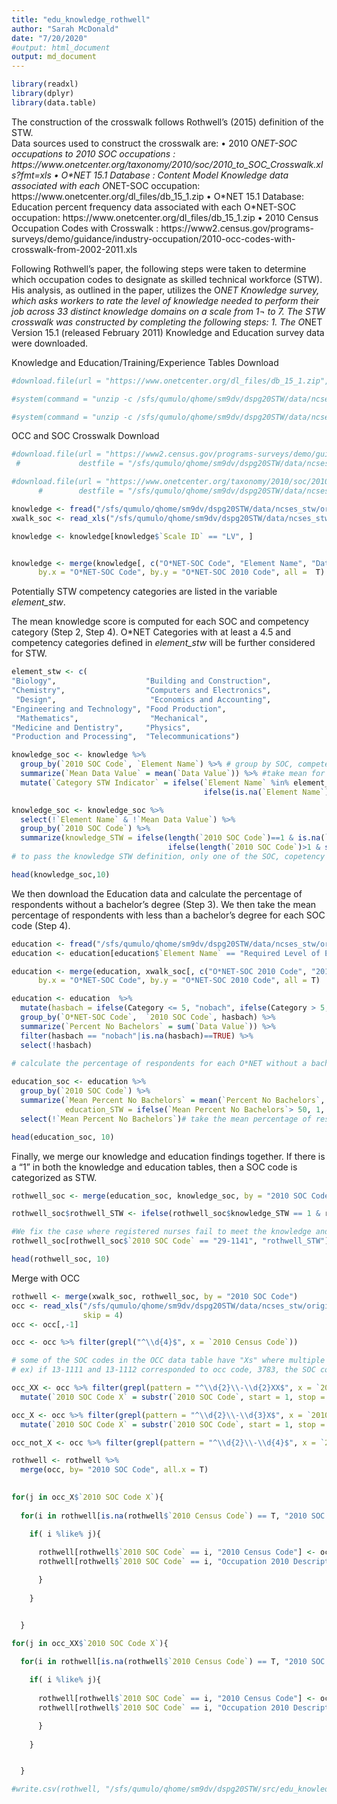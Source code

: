 ```yaml
---
title: "edu_knowledge_rothwell"
author: "Sarah McDonald"
date: "7/20/2020"
#output: html_document
output: md_document
---
```

```r
library(readxl)
library(dplyr)
library(data.table)
```



The construction of the crosswalk follows Rothwell’s (2015)  definition of the STW.  
Data sources used to construct the crosswalk are:
•	2010 O*NET-SOC occupations to 2010 SOC occupations :   https://www.onetcenter.org/taxonomy/2010/soc/2010_to_SOC_Crosswalk.xls?fmt=xls
•	O\*NET 15.1 Database : Content Model Knowledge data associated with each O*NET-SOC occupation: https://www.onetcenter.org/dl_files/db_15_1.zip
•	O\*NET 15.1 Database: Education percent frequency data associated with each O*NET-SOC occupation: https://www.onetcenter.org/dl_files/db_15_1.zip
•	2010 Census Occupation Codes with Crosswalk : https://www2.census.gov/programs-surveys/demo/guidance/industry-occupation/2010-occ-codes-with-crosswalk-from-2002-2011.xls


Following Rothwell’s paper, the following steps were taken to determine which occupation codes to designate as skilled technical workforce (STW). His analysis, as outlined in the paper, utilizes the O*NET Knowledge survey, which asks workers to rate the level of knowledge needed to perform their job across 33 distinct knowledge domains on a scale from 1¬ to 7. The STW crosswalk was constructed by completing the following steps:
1.	The O*NET Version 15.1 (released February 2011) Knowledge and Education survey data were downloaded. 



Knowledge and Education/Training/Experience Tables Download
```r
#download.file(url = "https://www.onetcenter.org/dl_files/db_15_1.zip", destfile = "/sfs/qumulo/qhome/sm9dv/dspg20STW/data/ncses_stw/original/onet/db_15_1.zip")

#system(command = "unzip -c /sfs/qumulo/qhome/sm9dv/dspg20STW/data/ncses_stw/original/onet/db_15_1.zip 'db_15_1/Knowledge.txt' > /sfs/qumulo/qhome/sm9dv/dspg20STW/data/ncses_stw/original/onet/Knowledge.txt" )

#system(command = "unzip -c /sfs/qumulo/qhome/sm9dv/dspg20STW/data/ncses_stw/original/onet/db_15_1.zip 'db_15_1/Education, Training, and Experience.txt' > /sfs/qumulo/qhome/sm9dv/dspg20STW/data/ncses_stw/original/onet/Education.txt" )

```

OCC and SOC Crosswalk Download
```r
#download.file(url = "https://www2.census.gov/programs-surveys/demo/guidance/industry-occupation/2010-occ-codes-with-crosswalk-from-2002-2011.xls",
 #             destfile = "/sfs/qumulo/qhome/sm9dv/dspg20STW/data/ncses_stw/original/onet/2010-occ-codes-with-crosswalk-from-2002-2011.xls")

#download.file(url = "https://www.onetcenter.org/taxonomy/2010/soc/2010_to_SOC_Crosswalk.xls?fmt=xls", 
      #        destfile = "/sfs/qumulo/qhome/sm9dv/dspg20STW/data/ncses_stw/original/onet/2010_to_SOC_Crosswalk.xls")
```


```r
knowledge <- fread("/sfs/qumulo/qhome/sm9dv/dspg20STW/data/ncses_stw/original/onet/Knowledge.txt")
xwalk_soc <- read_xls("/sfs/qumulo/qhome/sm9dv/dspg20STW/data/ncses_stw/original/onet/2010_to_SOC_Crosswalk.xls", skip =3)

knowledge <- knowledge[knowledge$`Scale ID` == "LV", ]


knowledge <- merge(knowledge[, c("O*NET-SOC Code", "Element Name", "Data Value")], xwalk_soc[, c("O*NET-SOC 2010 Code", "2010 SOC Code")],
      by.x = "O*NET-SOC Code", by.y = "O*NET-SOC 2010 Code", all =  T)

```

Potentially STW competency categories are listed in the variable _element\_stw_.

The mean knowledge score is computed for each SOC and competency category (Step 2, Step 4). O\*NET Categories with at least a 4.5 and competency categories defined in _element\_stw_ will be further considered for STW.

```r

element_stw <- c(
"Biology",                    "Building and Construction",
"Chemistry",                  "Computers and Electronics", 
 "Design",                     "Economics and Accounting",  
"Engineering and Technology", "Food Production",           
 "Mathematics",                "Mechanical",                
"Medicine and Dentistry",     "Physics",                   
"Production and Processing",  "Telecommunications")

knowledge_soc <- knowledge %>% 
  group_by(`2010 SOC Code`, `Element Name`) %>% # group by SOC, competency category
  summarize(`Mean Data Value` = mean(`Data Value`)) %>% #take mean for each SOC, competency category grouping
  mutate(`Category STW Indicator` = ifelse(`Element Name` %in% element_stw & `Mean Data Value`>= 4.5, 1, 
                                           ifelse(is.na(`Element Name`)==T|is.na(`Mean Data Value`)==TRUE, NA, 0))) #%>% # if STW competency category and mean value is greater than 4.5, that specific SOC, competency category combination is considered STW for knowledge

knowledge_soc <- knowledge_soc %>%
  select(!`Element Name` & !`Mean Data Value`) %>%
  group_by(`2010 SOC Code`) %>%
  summarize(knowledge_STW = ifelse(length(`2010 SOC Code`)==1 & is.na(`Category STW Indicator`)==T, NA, 
                                   ifelse(length(`2010 SOC Code`)>1 & sum(`Category STW Indicator`, na.rm = T) > 0,1, 0))) %>% summarize(knowledge_STW = unique(knowledge_STW))
# to pass the knowledge STW definition, only one of the SOC, copetency category combinations must have a 1

head(knowledge_soc,10)
```

We then download the Education data and calculate the percentage of respondents without a bachelor's degree (Step 3). We then take the mean percentage of respondents with less than a bachelor’s degree for each SOC code (Step 4).
```r
education <- fread("/sfs/qumulo/qhome/sm9dv/dspg20STW/data/ncses_stw/original/onet/Education.txt")
education <- education[education$`Element Name` == "Required Level of Education", c("O*NET-SOC Code", "Category", "Data Value")]

education <- merge(education, xwalk_soc[, c("O*NET-SOC 2010 Code", "2010 SOC Code")],
      by.x = "O*NET-SOC Code", by.y = "O*NET-SOC 2010 Code", all = T)

education <- education  %>%
  mutate(hasbach = ifelse(Category <= 5, "nobach", ifelse(Category > 5, "bach", NA))) %>% # if category is greater than 5, the percentage cooresponds to bachelor's degree or higher.
  group_by(`O*NET-SOC Code`,  `2010 SOC Code`, hasbach) %>%
  summarize(`Percent No Bachelors` = sum(`Data Value`)) %>%
  filter(hasbach == "nobach"|is.na(hasbach)==TRUE) %>%
  select(!hasbach)
  
# calculate the percentage of respondents for each O*NET without a bachelor's degree

education_soc <- education %>%
  group_by(`2010 SOC Code`) %>%
  summarize(`Mean Percent No Bachelors` = mean(`Percent No Bachelors`, na.rm = T), 
            education_STW = ifelse(`Mean Percent No Bachelors`> 50, 1, ifelse(is.na(`Mean Percent No Bachelors`)==T, NA, 0)))%>%
  select(!`Mean Percent No Bachelors`)# take the mean percentage of respondents with less than a bachelor’s degree for each SOC code

head(education_soc, 10)

```

Finally, we merge our knowledge and education findings together. If there is a "1" in both the knowledge and education tables, then a SOC code is categorized as STW. 
```r
rothwell_soc <- merge(education_soc, knowledge_soc, by = "2010 SOC Code", all =  T)

rothwell_soc$rothwell_STW <- ifelse(rothwell_soc$knowledge_STW == 1 & rothwell_soc$education_STW ==1, 1, ifelse(is.na(rothwell_soc$knowledge_STW) == T & is.na(rothwell_soc$education_STW) ==T, NA, 0))

#We fix the case where registered nurses fail to meet the knowledge and education criteria (Step 5).
rothwell_soc[rothwell_soc$`2010 SOC Code` == "29-1141", "rothwell_STW"] <- 1

head(rothwell_soc, 10)
```

Merge with OCC
```r
rothwell <- merge(xwalk_soc, rothwell_soc, by = "2010 SOC Code")
occ <- read_xls("/sfs/qumulo/qhome/sm9dv/dspg20STW/data/ncses_stw/original/onet/2010-occ-codes-with-crosswalk-from-2002-2011.xls",
                skip = 4)
occ <- occ[,-1]

occ <- occ %>% filter(grepl("^\\d{4}$", x = `2010 Census Code`))

# some of the SOC codes in the OCC data table have "Xs" where multiple SOC codes is relevant to one OCC codes.
# ex) if 13-1111 and 13-1112 corresponded to occ code, 3783, the SOC codes would show as 13-111X

occ_XX <- occ %>% filter(grepl(pattern = "^\\d{2}\\-\\d{2}XX$", x = `2010 SOC Code`)) %>%
  mutate(`2010 SOC Code X` = substr(`2010 SOC Code`, start = 1, stop = 5))

occ_X <- occ %>% filter(grepl(pattern = "^\\d{2}\\-\\d{3}X$", x = `2010 SOC Code`)) %>%
  mutate(`2010 SOC Code X` = substr(`2010 SOC Code`, start = 1, stop = 6))

occ_not_X <- occ %>% filter(grepl(pattern = "^\\d{2}\\-\\d{4}$", x = `2010 SOC Code`)) 

rothwell <- rothwell %>%
  merge(occ, by= "2010 SOC Code", all.x = T)

  
for(j in occ_X$`2010 SOC Code X`){ 
    
  for(i in rothwell[is.na(rothwell$`2010 Census Code`) == T, "2010 SOC Code"]){

    if( i %like% j){
      
      rothwell[rothwell$`2010 SOC Code` == i, "2010 Census Code"] <- occ_X[occ_X$`2010 SOC Code X` == j, "2010 Census Code"]
      rothwell[rothwell$`2010 SOC Code` == i, "Occupation 2010 Description"] <- occ_X[occ_X$`2010 SOC Code X` == j, "Occupation 2010 Description"]

      }
  
    }


  }

for(j in occ_XX$`2010 SOC Code X`){ 
    
  for(i in rothwell[is.na(rothwell$`2010 Census Code`) == T, "2010 SOC Code"]){

    if( i %like% j){
      
      rothwell[rothwell$`2010 SOC Code` == i, "2010 Census Code"] <- occ_XX[occ_XX$`2010 SOC Code X` == j, "2010 Census Code"]
      rothwell[rothwell$`2010 SOC Code` == i, "Occupation 2010 Description"] <- occ_XX[occ_XX$`2010 SOC Code X` == j, "Occupation 2010 Description"]

      }
  
    }


  }

```

```r
#write.csv(rothwell, "/sfs/qumulo/qhome/sm9dv/dspg20STW/src/edu_knowledge_rothwell/rothwell.csv")
```
